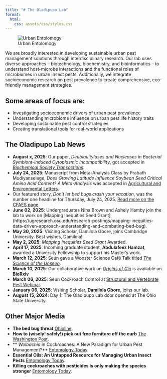 ```yaml
---
title: "# The Oladipupo Lab"
format:
  html:
    css: assets/css/styles.css
---
```


![Urban Entolomogy](assets/images/lab-logo.png)

We are broadly interested in developing sustainable urban pest management solutions through interdisciplinary research. Our lab uses diverse approaches – biotechnology, biochemistry, and bioinformatics – to understand host-microbe interactions and the functional roles of microbiomes in urban insect pests. Additionally, we integrate socioeconomic research on pest prevalence to create comprehensive, eco-friendly management strategies.

## Some areas of focus are:
- Investigating socioeconomic drivers of urban pest prevalence
- Understanding microbiome influence on urban pest life history traits
- Developing sustainable pest control strategies
- Creating translational tools for real-world applications

## The Oladipupo Lab News

- **August x, 2025**: Our paper, _Deubiquitylases and Nucleases in Bacterial Symbiont-induced Cytoplasmic Incompatibility_, got accepted in [_Biochemical Society Transactions_](https://portlandpress.com/biochemsoctrans).
- **July 24, 2025**: Manuscript from Meta-Analysis Class by Prabath Mudiyanselage, _Does Growing Latitude Influence Soybean Seed Critical Amino Acid Content? A Meta-Analysis_ was accepted in [Agricultural and Environmental Letters](https://acsess.onlinelibrary.wiley.com/journal/24719625).
- Our featured story, _Don’t let bed bugs crash your vacation_, was the number one headline for Thursday, July 24, 2025. [Read more on the CFAES page](https://cfaes.osu.edu/news/articles/don%e2%80%99t-let-bed-bugs-crash-your-vacation-cfaes-tackles-the-threat-in-ohio?category=Headline%20news&utm_source=sfmc&utm_medium=email&utm_campaign=omc_faculty-staff-newsletter_fy26_oncampus-20250724&sfmc_key=0032E00002tKwznQAC).
- **June 02, 2025**: Undergraduates Nina Brown and Ashely Hamby join the lab to work on [Mapping Inequities Seed Grant] (https://ugresearch.osu.edu/research-postings/mapping-inequities-data-driven-approach-understanding-and-combating-bed-bug).
- **May 30, 2025**: Visiting Scholar, Damilola Gbore, joins Cambridge University. Best wishes, Damilola!
- **May 2, 2025**: _Mapping Inequities Seed Grant_ Awarded.
- **April 17, 2025**: Incoming graduate student, **Abdulafeez Hamzat**, awarded a University Fellowship to support his Master's work.
- **March 12, 2025**: Seun gave a Wooster Science Café Talk titled [_The Science of the Unseen_](https://www.woostersciencecafe.org/talks/the-science-of-urban-ecology-and-pest-management).
- **March 10, 2025**: Our collaborative work on [_Origins of Cin_](https://www.biorxiv.org/content/10.1101/2025.03.04.641471v1.full) is available on **BioRxiv**
- **March 06, 2025**: Seun Cockroach Control at [Structural and Vertebrate Pest Webinar](https://pested.osu.edu/events/structural-and-vertebrate-pests-webinar-march-6-2025).
- **January 06, 2025**: Visiting Scholar, **Damilola Gbore**, joins our lab.
- **August 15, 2024**: Day 1: The Oladipupo Lab door opened at The Ohio State University. 

## Other Major Media
- **The bed bug threat** [Ohioline](https://ohioline.osu.edu/factsheet/ent-0103).
- **How to (wisely! safely!) pick out free furniture off the curb** [The Washington Post](https://www.washingtonpost.com/home/2025/05/20/how-to-get-furniture-off-the-curb/).
- ** _Wolbachia_ in Cockroaches: A New Paradigm for Urban Pest Management?** [Entomology Today](https://entomologytoday.org/2023/06/15/wolbachia-cockroaches-new-paradigm-urban-pest-management/).
- **Essential Oils: An Untapped Resource for Managing Urban Insect Pests** [Entomology Today](https://entomologytoday.org/2022/07/14/essential-oils-untapped-resource-managing-urban-insect-pests/).
- **Killing cockroaches with pesticides is only making the species stronger** [Entomology Today](https://www.nationalgeographic.com/animals/article/pesticides-are-making-german-cockroaches-stronger/).
